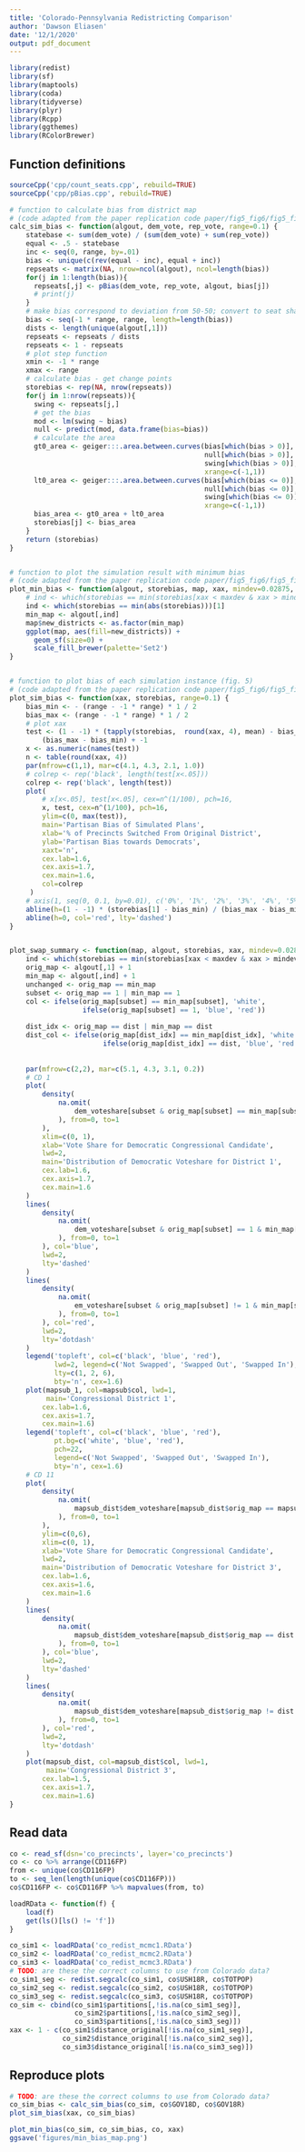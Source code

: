 ```yaml
---
title: 'Colorado-Pennsylvania Redistricting Comparison'
author: 'Dawson Eliasen'
date: '12/1/2020'
output: pdf_document
---
```


```r
library(redist)
library(sf)
library(maptools)
library(coda)
library(tidyverse)
library(plyr)
library(Rcpp)
library(ggthemes)
library(RColorBrewer)
```

## Function definitions

```r
sourceCpp('cpp/count_seats.cpp', rebuild=TRUE)
sourceCpp('cpp/pBias.cpp', rebuild=TRUE)
```

```r
# function to calculate bias from district map
# (code adapted from the paper replication code paper/fig5_fig6/fig5_fig6.R)
calc_sim_bias <- function(algout, dem_vote, rep_vote, range=0.1) {
    statebase <- sum(dem_vote) / (sum(dem_vote) + sum(rep_vote))
    equal <- .5 - statebase
    inc <- seq(0, range, by=.01)
    bias <- unique(c(rev(equal - inc), equal + inc))
    repseats <- matrix(NA, nrow=ncol(algout), ncol=length(bias))
    for(j in 1:length(bias)){
      repseats[,j] <- pBias(dem_vote, rep_vote, algout, bias[j])
      # print(j)
    }
    # make bias correspond to deviation from 50-50; convert to seat share
    bias <- seq(-1 * range, range, length=length(bias))
    dists <- length(unique(algout[,1]))
    repseats <- repseats / dists
    repseats <- 1 - repseats
    # plot step function
    xmin <- -1 * range
    xmax <- range
    # calculate bias - get change points
    storebias <- rep(NA, nrow(repseats))
    for(j in 1:nrow(repseats)){
      swing <- repseats[j,]
      # get the bias
      mod <- lm(swing ~ bias)
      null <- predict(mod, data.frame(bias=bias))
      # calculate the area
      gt0_area <- geiger:::.area.between.curves(bias[which(bias > 0)],
                                                null[which(bias > 0)],
                                                swing[which(bias > 0)],
                                                xrange=c(-1,1))
      lt0_area <- geiger:::.area.between.curves(bias[which(bias <= 0)],
                                                null[which(bias <= 0)],
                                                swing[which(bias <= 0)],
                                                xrange=c(-1,1))
      bias_area <- gt0_area + lt0_area
      storebias[j] <- bias_area
    }
    return (storebias)
}


# function to plot the simulation result with minimum bias
# (code adapted from the paper replication code paper/fig5_fig6/fig5_fig6.R)
plot_min_bias <- function(algout, storebias, map, xax, mindev=0.02875, maxdev=0.03125) {
    # ind <- which(storebias == min(storebias[xax < maxdev & xax > mindev]))[1]
    ind <- which(storebias == min(abs(storebias)))[1]
    min_map <- algout[,ind]
    map$new_districts <- as.factor(min_map)
    ggplot(map, aes(fill=new_districts)) +
      geom_sf(size=0) +
      scale_fill_brewer(palette='Set2')
}


# function to plot bias of each simulation instance (fig. 5)
# (code adapted from the paper replication code paper/fig5_fig6/fig5_fig6.R)
plot_sim_bias <- function(xax, storebias, range=0.1) {
    bias_min <- - (range - -1 * range) * 1 / 2
    bias_max <- (range - -1 * range) * 1 / 2
    # plot xax
    test <- (1 - -1) * (tapply(storebias,  round(xax, 4), mean) - bias_min) / 
        (bias_max - bias_min) + -1
    x <- as.numeric(names(test)) 
    n <- table(round(xax, 4))
    par(mfrow=c(1,1), mar=c(4.1, 4.3, 2.1, 1.0))
    # colrep <- rep('black', length(test[x<.05]))
    colrep <- rep('black', length(test))
    plot(
        # x[x<.05], test[x<.05], cex=n^(1/100), pch=16,
        x, test, cex=n^(1/100), pch=16,
        ylim=c(0, max(test)),
        main='Partisan Bias of Simulated Plans',
        xlab='% of Precincts Switched From Original District',
        ylab='Partisan Bias towards Democrats',
        xaxt='n',
        cex.lab=1.6,
        cex.axis=1.7,
        cex.main=1.6,
        col=colrep
     )
    # axis(1, seq(0, 0.1, by=0.01), c('0%', '1%', '2%', '3%', '4%', '5%', '6%', '7%', '8%', '9%', '10%'), cex.axis=1.7)
    abline(h=(1 - -1) * (storebias[1] - bias_min) / (bias_max - bias_min) + -1)
    abline(h=0, col='red', lty='dashed')
}


plot_swap_summary <- function(map, algout, storebias, xax, mindev=0.02875, maxdev=0.03125, dist=3) {
    ind <- which(storebias == min(storebias[xax < maxdev & xax > mindev]))[1]
    orig_map <- algout[,1] + 1
    min_map <- algout[,ind] + 1
    unchanged <- orig_map == min_map
    subset <- orig_map == 1 | min_map == 1
    col <- ifelse(orig_map[subset] == min_map[subset], 'white',
                  ifelse(orig_map[subset] == 1, 'blue', 'red'))
    
    dist_idx <- orig_map == dist | min_map == dist
    dist_col <- ifelse(orig_map[dist_idx] == min_map[dist_idx], 'white',
                       ifelse(orig_map[dist_idx] == dist, 'blue', 'red'))
    
    
    par(mfrow=c(2,2), mar=c(5.1, 4.3, 3.1, 0.2))
    # CD 1
    plot(
        density(
            na.omit(
                dem_voteshare[subset & orig_map[subset] == min_map[subset]]
            ), from=0, to=1
        ),
        xlim=c(0, 1),
        xlab='Vote Share for Democratic Congressional Candidate',
        lwd=2,
        main='Distribution of Democratic Voteshare for District 1',
        cex.lab=1.6,
        cex.axis=1.7,
        cex.main=1.6
    )
    lines(
        density(
            na.omit(
                dem_voteshare[subset & orig_map[subset] == 1 & min_map[subset] != 1]
            ), from=0, to=1
        ), col='blue',
        lwd=2,
        lty='dashed'
    )
    lines(
        density(
            na.omit(
                em_voteshare[subset & orig_map[subset] != 1 & min_map[subset] == 1]
            ), from=0, to=1
        ), col='red',
        lwd=2,
        lty='dotdash'
    )
    legend('topleft', col=c('black', 'blue', 'red'),
           lwd=2, legend=c('Not Swapped', 'Swapped Out', 'Swapped In'),
           lty=c(1, 2, 6),
           bty='n', cex=1.6)
    plot(mapsub_1, col=mapsub$col, lwd=1,
         main='Congressional District 1',
        cex.lab=1.6,
        cex.axis=1.7,
        cex.main=1.6)
    legend('topleft', col=c('black', 'blue', 'red'),
           pt.bg=c('white', 'blue', 'red'),
           pch=22,
           legend=c('Not Swapped', 'Swapped Out', 'Swapped In'),
           bty='n', cex=1.6)
    # CD 11
    plot(
        density(
            na.omit(
                mapsub_dist$dem_voteshare[mapsub_dist$orig_map == mapsub_dist$min_map]
            ), from=0, to=1
        ),
        ylim=c(0,6),
        xlim=c(0, 1),
        xlab='Vote Share for Democratic Congressional Candidate',
        lwd=2,
        main='Distribution of Democratic Voteshare for District 3',
        cex.lab=1.6,
        cex.axis=1.6,
        cex.main=1.6
    )
    lines(
        density(
            na.omit(
                mapsub_dist$dem_voteshare[mapsub_dist$orig_map == dist & mapsub_dist$min_map != dist]
            ), from=0, to=1
        ), col='blue',
        lwd=2,
        lty='dashed'
    )
    lines(
        density(
            na.omit(
                mapsub_dist$dem_voteshare[mapsub_dist$orig_map != dist & mapsub_dist$min_map == dist]
            ), from=0, to=1
        ), col='red',
        lwd=2,
        lty='dotdash'
    )
    plot(mapsub_dist, col=mapsub_dist$col, lwd=1,
         main='Congressional District 3',
        cex.lab=1.5,
        cex.axis=1.7,
        cex.main=1.6)
}
```

## Read data

```r
co <- read_sf(dsn='co_precincts', layer='co_precincts')
co <- co %>% arrange(CD116FP)
from <- unique(co$CD116FP)
to <- seq_len(length(unique(co$CD116FP)))
co$CD116FP <- co$CD116FP %>% mapvalues(from, to)

loadRData <- function(f) {
    load(f)
    get(ls()[ls() != 'f'])
}

co_sim1 <- loadRData('co_redist_mcmc1.RData')
co_sim2 <- loadRData('co_redist_mcmc2.RData')
co_sim3 <- loadRData('co_redist_mcmc3.RData')
# TODO: are these the correct columns to use from Colorado data?
co_sim1_seg <- redist.segcalc(co_sim1, co$USH18R, co$TOTPOP)
co_sim2_seg <- redist.segcalc(co_sim2, co$USH18R, co$TOTPOP)
co_sim3_seg <- redist.segcalc(co_sim3, co$USH18R, co$TOTPOP)
co_sim <- cbind(co_sim1$partitions[,!is.na(co_sim1_seg)],
                co_sim2$partitions[,!is.na(co_sim2_seg)], 
                co_sim3$partitions[,!is.na(co_sim3_seg)])
xax <- 1 - c(co_sim1$distance_original[!is.na(co_sim1_seg)],
             co_sim2$distance_original[!is.na(co_sim2_seg)],
             co_sim3$distance_original[!is.na(co_sim3_seg)])
```

## Reproduce plots

```r
# TODO: are these the correct columns to use from Colorado data?
co_sim_bias <- calc_sim_bias(co_sim, co$GOV18D, co$GOV18R)
plot_sim_bias(xax, co_sim_bias)
```

```r
plot_min_bias(co_sim, co_sim_bias, co, xax)
ggsave('figures/min_bias_map.png')
```

